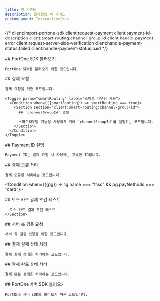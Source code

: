 ```yaml
---
title: 퀵 가이드
description: 결제연동 퀵 가이드
customLayout: InteractiveDocs
---
```



{/* client:import-portone-sdk
client:request-payment
client:payment-id-description
client:smart-routing:channel-group-id
client:handle-payment-error
client:request-server-side-verification
client:handle-payment-status:failed
client:handle-payment-status:paid */}

<InteractiveDoc>
  <Section section="client:import-portone-sdk">
    ## PortOne SDK 불러오기

    PortOne SDK를 불러오기 위한 코드입니다.
  </Section>

  <Section section="client:request-payment">
    ## 결제 요청

    결제 요청을 위한 코드입니다.

    <Toggle param="smartRouting" label="스마트 라우팅 사용">
      <Condition when={({smartRouting}) => smartRouting === true}>
        <Section section="client:smart-routing:channel-group-id">
          ## `channelGroupId` 설정

          스마트라우팅 기능을 사용하기 위해 `channelGroupId`를 설정하는 코드입니다.
        </Section>
      </Condition>
    </Toggle>
  </Section>

  <Section section="client:payment-id-description">
    ## Payment ID 설명

    Payment ID는 결제 요청 시 사용하는 고유한 ID입니다.
  </Section>

  <Section section="client:handle-payment-error">
    ## 결제 오류 처리

    결제 오류를 처리하는 코드입니다.
  </Section>

  <Condition when={({pg}) => pg.name === "toss" && pg.payMethods === "card"}>
    <Section>
      ## 토스 카드 결제 조건 테스트

      토스 카드 결제 조건 테스트
    </Section>
  </Condition>

  <Section section="client:request-server-side-verification">
    ## 서버 측 검증 요청

    서버 측 검증 요청을 위한 코드입니다.
  </Section>

  <Section section="client:handle-payment-status:failed">
    ## 결제 실패 상태 처리

    결제 실패 상태를 처리하는 코드입니다.
  </Section>

  <Section section="client:handle-payment-status:paid">
    ## 결제 완료 상태 처리

    결제 완료 상태를 처리하는 코드입니다.
  </Section>

  <Section section="server:import-portone-sdk">
    ## PortOne 서버 SDK 불러오기

    PortOne 서버 SDK를 불러오기 위한 코드입니다.
  </Section>
</InteractiveDoc>
